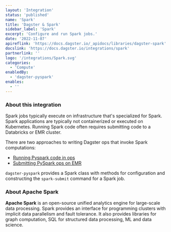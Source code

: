 ```yaml
---
layout: 'Integration'
status: 'published'
name: 'Spark'
title: 'Dagster & Spark'
sidebar_label: 'Spark'
excerpt: 'Configure and run Spark jobs.'
date: '2022-11-07'
apireflink: 'https://docs.dagster.io/_apidocs/libraries/dagster-spark'
docslink: 'https://docs.dagster.io/integrations/spark'
partnerlink: ''
logo: '/integrations/Spark.svg'
categories:
  - 'Compute'
enabledBy:
  - 'dagster-pyspark'
enables:
  - ''
---
```


### About this integration

Spark jobs typically execute on infrastructure that's specialized for Spark. Spark applications are typically not containerized or executed on Kubernetes. Running Spark code often requires submitting code to a Databricks or EMR cluster.

There are two approaches to writing Dagster ops that invoke Spark computations:

- [Running Pyspark code in ops](https://docs.dagster.io/integrations/spark#running-pyspark-code-in-ops)
- [Submitting PySpark ops on EMR](https://docs.dagster.io/integrations/spark#submitting-pyspark-ops-on-emr)

`dagster-pyspark` provides a Spark class with methods for configuration and constructing the `spark-submit` command for a Spark job.

### About Apache Spark

**Apache Spark** is an open-source unified analytics engine for large-scale data processing. Spark provides an interface for programming clusters with implicit data parallelism and fault tolerance. It also provides libraries for graph computation, SQL for structured data processing, ML and data science.
